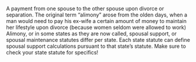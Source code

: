 A payment from one spouse to the other spouse upon divorce or separation. The original term “alimony” arose from the olden days, when a man would need to pay his ex-wife a certain amount of money to maintain her lifestyle upon divorce (because women seldom were allowed to work) Alimony, or in some states as they are now called, spousal support, or spousal maintenance statutes differ per state. Each state statute can define spousal support calculations pursuant to that state’s statute. Make sure to check your state statute for specifics!
